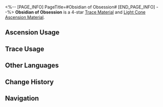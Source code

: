 <%-- [PAGE_INFO]
PageTitle=#Obsidian of Obsession#
[END_PAGE_INFO] --%>
{{Item Infobox
|id          = 110153
|image       = Item Obsidian of Obsession.png
|type        = Trace Material
|type2       = Light Cone Ascension Material
|invCategory = Upgrade Materials
|rarity      = 4
|effect      = A sizable piece of dark matter captured from the void. Used to level up Traces significantly for {{Color|h|Nihility}} characters.
|description = The weak-minded and soft-willed will spend their eternity in chaos from just a simple glance into the prism.
|source1     = [[Calyx (Great Mine)]]
|source2     = [[Omni-Synthesizer]] &mdash; Material Synthesis
|source3     = [[Omni-Synthesizer]] &mdash; Material Exchange
}}
{{Description|''"         "''}}
'''Obsidian of Obsession''' is a 4-star [[Trace Material]] and [[Light Cone Ascension Material]].

==Ascension Usage==
{{Ascension Usage}}

==Trace Usage==
{{Trace Usage}}

==Other Languages==
{{Other Languages
|en   = Obsidian of Obsession
|zhs  = 沉沦黑曜
|zht  = 沉淪黑曜
|ja   = 沈淪せし黒曜
|ko   = 타락의 흑요
|es   = Obsidiana de la obsesión
|fr   = Obsidienne d'obsession
|ru   = Обсидиан одержимости
|th   = Obsidian of Obsession
|vi   = Ánh Đen Trầm Luân
|de   = Obsidian der Besessenheit
|id   = Obsidian of Obsession
|pt   = Obsidiana da Obsessão
}}

==Change History==
{{Change History|1.0}}

==Navigation==
{{Upgrade Material Navbox}}
